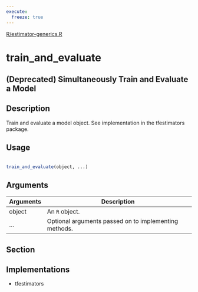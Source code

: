 ```yaml
---
execute:
  freeze: true
---
```


[R/estimator-generics.R](https://github.com/rstudio/tensorflow//blob/main/R/estimator-generics.R#L54) 

# train_and_evaluate

## (Deprecated) Simultaneously Train and Evaluate a Model

## Description
 Train and evaluate a model object. See implementation in the tfestimators package. 


## Usage
```r
 
train_and_evaluate(object, ...) 
```

## Arguments
|Arguments|Description|
|---|---|
| object | An `R` object. |
| ... | Optional arguments passed on to implementing methods. |


## Section

## Implementations

   

- tfestimators 

 





